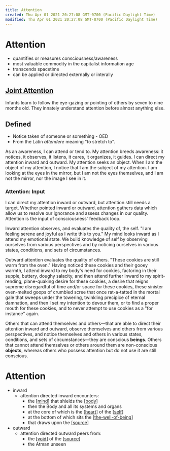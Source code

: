 ```yaml
---
title: Attention
created: Thu Apr 01 2021 20:27:08 GMT-0700 (Pacific Daylight Time)
modified: Thu Apr 01 2021 20:27:08 GMT-0700 (Pacific Daylight Time)
---
```


# Attention

- quantifies or measures consciousness/awareness
- most valuable commodity in the capitalist information age
- transcends spacetime
- can be applied or directed externally or interally

## [Joint Attention](https://www.wikiwand.com/en/Joint_attention)

Infants learn to follow the eye-gazing or pointing of others by seven to nine months old. They innately understand attention before almost anything else.

## Defined

- Notice taken of someone or something - OED
- From the Latin _attendere_ meaning "to stretch to".

As an awareness, I can attend or tend to. My attention breeds awareness: it notices, it observes, it listens, it cares, it organizes, it guides. I can direct my attention inward and outward. My attention seeks an object. When I am the object of my attention, I notice that I am the subject of my attention. I am looking at the eyes in the mirror, but I am not the eyes themselves, and I am not the mirror, nor the image I see in it.

### Attention: Input

I can direct my attention inward or outward, but attention still needs a target. Whether pointed inward or outward, attention gathers data which allow us to resolve our ignorance and assess changes in our quality. Attention is the input of consciousness' feedback loop.

Inward attention observes, and evaluates the quality of, the self. "I am feeling serene and joyful as I write this to you." My mind looks inward as I attend my emotional state. We build knowledge of self by observing ourselves from various perspectives and by noticing ourselves in various states, conditions, and sets of circumstances.

Outward attention evaluates the quality of others. "These cookies are still warm from the oven." Having noticed these cookies and their gooey warmth, I attend inward to my body's need for cookies, factoring in their supple, buttery, doughy salacity, and then attend further inward to my spirit-rending, plane-quaking desire for these cookies, a desire that reigns supreme disregardful of time and/or space for these cookies, these sinister oven-melted goops of crumbled scree that once rat-a-tatted in the mortal gale that sweeps under the towering, twinkling precipice of eternal damnation, and then I set my intention to devour them, or to find a proper mouth for these cookies, and to never attempt to use cookies as a "for instance" again.

Others that can attend themselves and others—that are able to direct their attention inward and outward, observe themselves and others from various perspectives, and notice themselves and others in various states, conditions, and sets of circumstances—they are conscious **beings**. Others that cannot attend themselves or others around them are non-conscious **objects**, whereas others who possess attention but do not use it are still conscious.

# Attention

- inward
  - attention directed inward encounters:
    - the [[mind]] that shields the [[body]]
    - then the Body and all its systems and organs
    - at the core of which is the [[heart]] of the [[self]]
    - at the bottom of which sits the [[the-well-of-being]]
    - that draws upon the [[source]]
- outward
  - attention directed outward peers from:
    - the [[void]] of the [[source]]
    - the Atman unseen

[//begin]: # 'Autogenerated link references for markdown compatibility'
[mind]: mind 'Mind'
[body]: body 'Body'
[heart]: heart 'Heart'
[self]: self 'Self'
[the-well-of-being]: ../intend/the-well-of-being 'The Well of Being'
[source]: source 'Source'
[void]: void 'Void'
[source]: source 'Source'
[//end]: # 'Autogenerated link references'
